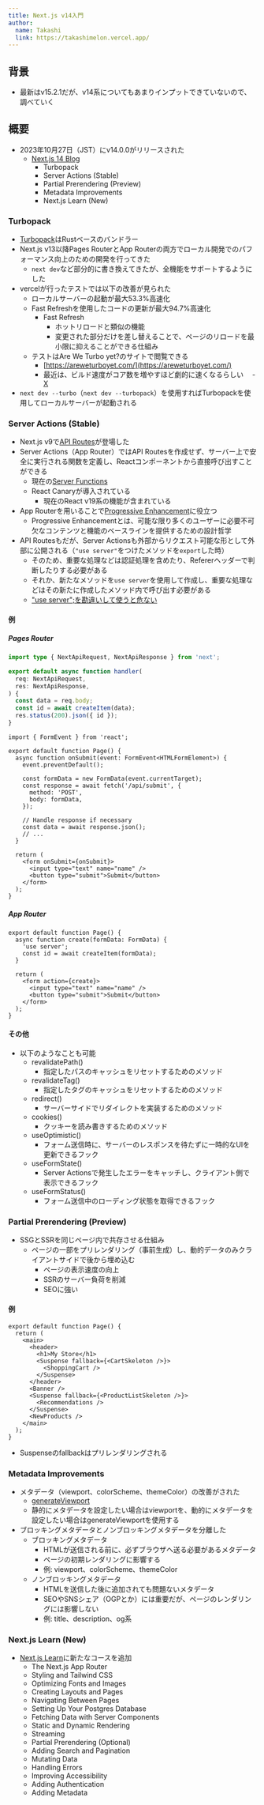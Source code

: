 ```yaml
---
title: Next.js v14入門
author:
  name: Takashi
  link: https://takashimelon.vercel.app/
---
```


<Author frontmatter={frontmatter} />

## 背景

- 最新はv15.2.1だが、v14系についてもあまりインプットできていないので、調べていく

## 概要

- 2023年10月27日（JST）にv14.0.0がリリースされた
  - [Next.js 14 Blog](https://nextjs.org/blog/next-14)
    - Turbopack
    - Server Actions (Stable)
    - Partial Prerendering (Preview)
    - Metadata Improvements
    - Next.js Learn (New)

### Turbopack

- [Turbopack](https://nextjs.org/docs/app/api-reference/turbopack)はRustベースのバンドラー
- Next.js v13以降Pages RouterとApp Routerの両方でローカル開発でのパフォーマンス向上のための開発を行ってきた
  - `next dev`など部分的に書き換えてきたが、全機能をサポートするようにした
- vercelが行ったテストでは以下の改善が見られた
  - ローカルサーバーの起動が最大53.3%高速化
  - Fast Refreshを使用したコードの更新が最大94.7%高速化
    - Fast Refresh
      - ホットリロードと類似の機能
      - 変更された部分だけを差し替えることで、ページのリロードを最小限に抑えることができる仕組み
  - テストはAre We Turbo yet?のサイトで閲覧できる
    - [https://areweturboyet.com/](https://areweturboyet.com/)
    - 最近は、ビルド速度がコア数を増やすほど劇的に速くなるらしい
    　- [X](https://x.com/rauchg/status/1896643362004083075)
- `next dev --turbo`（`next dev --turbopack`）を使用すればTurbopackを使用してローカルサーバーが起動される

### Server Actions (Stable)

- Next.js v9で[API Routes](https://nextjs.org/docs/pages/building-your-application/routing/api-routes)が登場した
- Server Actions（App Router）ではAPI Routesを作成せず、サーバー上で安全に実行される関数を定義し、Reactコンポーネントから直接呼び出すことができる
  - 現在の[Server Functions](https://react.dev/reference/rsc/server-functions)
  - React Canaryが導入されている
    - 現在のReact v19系の機能が含まれている
- App Routerを用いることで[Progressive Enhancement](https://developer.mozilla.org/ja/docs/Glossary/Progressive_Enhancement)に役立つ
  - Progressive Enhancementとは、可能な限り多くのユーザーに必要不可欠なコンテンツと機能のベースラインを提供するための設計哲学
- API Routesもだが、Server Actionsも外部からリクエスト可能な形として外部に公開される（`"use server"`をつけたメソッドを`export`した時）
  - そのため、重要な処理などは認証処理を含めたり、Refererヘッダーで判断したりする必要がある
  - それか、新たなメソッドを`use server`を使用して作成し、重要な処理などはその新たに作成したメソッド内で呼び出す必要がある
  - ["use server";を勘違いして使うと危ない](https://zenn.dev/moozaru/articles/c7335f66dfb8df)

#### 例

##### Pages Router

```typescript:pages/api/submit.ts
import type { NextApiRequest, NextApiResponse } from 'next';

export default async function handler(
  req: NextApiRequest,
  res: NextApiResponse,
) {
  const data = req.body;
  const id = await createItem(data);
  res.status(200).json({ id });
}
```

```typescript:pages/index.tsx
import { FormEvent } from 'react';

export default function Page() {
  async function onSubmit(event: FormEvent<HTMLFormElement>) {
    event.preventDefault();

    const formData = new FormData(event.currentTarget);
    const response = await fetch('/api/submit', {
      method: 'POST',
      body: formData,
    });

    // Handle response if necessary
    const data = await response.json();
    // ...
  }

  return (
    <form onSubmit={onSubmit}>
      <input type="text" name="name" />
      <button type="submit">Submit</button>
    </form>
  );
}
```

##### App Router

```typescript:app/page.tsx
export default function Page() {
  async function create(formData: FormData) {
    'use server';
    const id = await createItem(formData);
  }

  return (
    <form action={create}>
      <input type="text" name="name" />
      <button type="submit">Submit</button>
    </form>
  );
}
```

#### その他

- 以下のようなことも可能
  - revalidatePath()
    - 指定したパスのキャッシュをリセットするためのメソッド
  - revalidateTag()
    - 指定したタグのキャッシュをリセットするためのメソッド
  - redirect()
    - サーバーサイドでリダイレクトを実装するためのメソッド
  - cookies()
    - クッキーを読み書きするためのメソッド
  - useOptimistic()
    - フォーム送信時に、サーバーのレスポンスを待たずに一時的なUIを更新できるフック
  - useFormState()
    - Server Actionsで発生したエラーをキャッチし、クライアント側で表示できるフック
  - useFormStatus()
    - フォーム送信中のローディング状態を取得できるフック

### Partial Prerendering (Preview)

- SSGとSSRを同じページ内で共存させる仕組み
  - ページの一部をプリレンダリング（事前生成）し、動的データのみクライアントサイドで後から埋め込む
    - ページの表示速度の向上
    - SSRのサーバー負荷を削減
    - SEOに強い

#### 例

```typescript:app/page.tsx
export default function Page() {
  return (
    <main>
      <header>
        <h1>My Store</h1>
        <Suspense fallback={<CartSkeleton />}>
          <ShoppingCart />
        </Suspense>
      </header>
      <Banner />
      <Suspense fallback={<ProductListSkeleton />}>
        <Recommendations />
      </Suspense>
      <NewProducts />
    </main>
  );
}
```

- Suspenseのfallbackはプリレンダリングされる

### Metadata Improvements

- メタデータ（viewport、colorScheme、themeColor）の改善がされた
  - [generateViewport](https://nextjs.org/docs/app/api-reference/functions/generate-viewport)
  - 静的にメタデータを設定したい場合はviewportを、動的にメタデータを設定したい場合はgenerateViewportを使用する
- ブロッキングメタデータとノンブロッキングメタデータを分離した
  - ブロッキングメタデータ
    - HTMLが送信される前に、必ずブラウザへ送る必要があるメタデータ
    - ページの初期レンダリングに影響する
    - 例: viewport、colorScheme、themeColor
  - ノンブロッキングメタデータ
    - HTMLを送信した後に追加されても問題ないメタデータ
    - SEOやSNSシェア（OGPとか）には重要だが、ページのレンダリングには影響しない
    - 例: title、description、og系

### Next.js Learn (New)

- [Next.js Learn](https://nextjs.org/learn)に新たなコースを追加
  - The Next.js App Router
  - Styling and Tailwind CSS
  - Optimizing Fonts and Images
  - Creating Layouts and Pages
  - Navigating Between Pages
  - Setting Up Your Postgres Database
  - Fetching Data with Server Components
  - Static and Dynamic Rendering
  - Streaming
  - Partial Prerendering (Optional)
  - Adding Search and Pagination
  - Mutating Data
  - Handling Errors
  - Improving Accessibility
  - Adding Authentication
  - Adding Metadata
